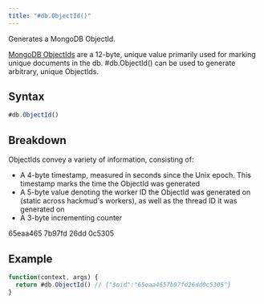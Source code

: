 ```yaml
---
title: "#db.ObjectId()"
---
```


Generates a MongoDB ObjectId.

[MongoDB ObjectIds](https://www.mongodb.com/docs/manual/reference/method/ObjectId/) are a 12-byte, unique value primarily used for marking unique documents in the db. #db.ObjectId() can be used to generate arbitrary, unique ObjectIds.

## Syntax

```js
#db.ObjectId()
```

## Breakdown

ObjectIds convey a variety of information, consisting of:

- A <span class="color-tag" data-tag="D">4-byte timestamp</span>, measured in seconds since the Unix epoch. This timestamp marks the time the ObjectId was generated
- A 5-byte value denoting the <span class="color-tag" data-tag="L">worker ID</span> the ObjectId was generated on (static across hackmud's workers), as well as the <span class="color-tag" data-tag="J">thread ID</span> it was generated on
- A <span class="color-tag" data-tag="V">3-byte incrementing counter</span>

<span class="color-tag" data-tag="D">65eaa465</span>
<span class="color-tag" data-tag="L">7b97fd</span>
<span class="color-tag" data-tag="J">26dd</span>
<span class="color-tag" data-tag="V">0c5305</span>

## Example

```js
function(context, args) {
  return #db.ObjectId() // {"$oid":"65eaa4657b97fd26dd0c5305"}
}
```
